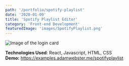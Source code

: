 ```yaml
---
path: '/portfolio/spotify-playlist'
date: '2020-01-09'
title: 'Spotify Playlist Editor'
category: 'Front-end Development'
featuredImage: 'images/SpotifyPlaylist.png'
---
```


![Image of the login card](images/SpotifyPlaylist.png)

**Technologies Used**: React, Javascript, HTML, CSS<br />
**Demo:** https://examples.adamwebster.me/spotifyplaylist
